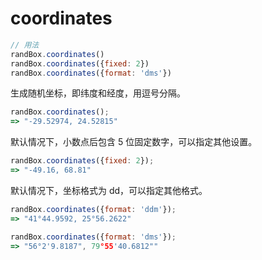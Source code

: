 # coordinates

```js
// 用法
randBox.coordinates()
randBox.coordinates({fixed: 2})
randBox.coordinates({format: 'dms'})
```

生成随机坐标，即纬度和经度，用逗号分隔。

```js
randBox.coordinates();
=> "-29.52974, 24.52815"
```

默认情况下，小数点后包含 5 位固定数字，可以指定其他设置。

```js
randBox.coordinates({fixed: 2});
=> "-49.16, 68.81"
```

默认情况下，坐标格式为 dd，可以指定其他格式。

```js
randBox.coordinates({format: 'ddm'});
=> "41°44.9592, 25°56.2622"
```

```js
randBox.coordinates({format: 'dms'});
=> "56°2'9.8187", 79°55'40.6812""
```
